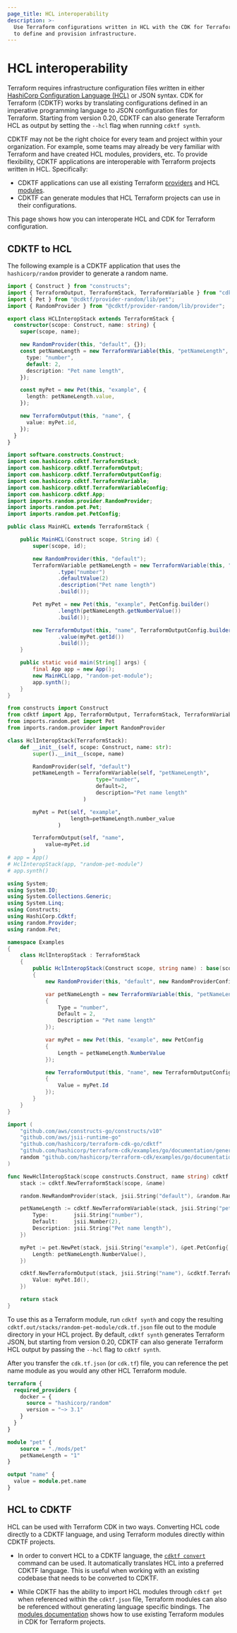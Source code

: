 ```yaml
---
page_title: HCL interoperability
description: >-
  Use Terraform configurations written in HCL with the CDK for Terraform
  to define and provision infrastructure.
---
```


# HCL interoperability

Terraform requires infrastructure configuration files written in either [HashiCorp Configuration Language (HCL)](/terraform/language/syntax/configuration) or JSON syntax. CDK for Terraform (CDKTF) works by translating configurations defined in an imperative programming language to JSON configuration files for Terraform.
Starting from version 0.20, CDKTF can also generate Terraform HCL as output by setting the `--hcl` flag when running `cdktf synth`.

CDKTF may not be the right choice for every team and project within your organization. For example, some teams may already be very familiar with Terraform and have created HCL modules, providers, etc. To provide flexibility, CDKTF applications are interoperable with Terraform projects written in HCL. Specifically:

- CDKTF applications can use all existing Terraform [providers](/terraform/cdktf/concepts/providers) and HCL [modules](/terraform/cdktf/concepts/modules).
- CDKTF can generate modules that HCL Terraform projects can use in their configurations.

This page shows how you can interoperate HCL and CDK for Terraform configuration.

## CDKTF to HCL

The following example is a CDKTF application that uses the `hashicorp/random` provider to generate a random name.

<!-- #NEXT_CODE_BLOCK_SOURCE:ts examples/typescript/documentation#hcl-interop -->
<!-- #NEXT_CODE_BLOCK_SOURCE:python examples/python/documentation#hcl-interop -->
<!-- #NEXT_CODE_BLOCK_SOURCE:java examples/java/documentation#hcl-interop -->
<!-- #NEXT_CODE_BLOCK_SOURCE:csharp examples/csharp/documentation#hcl-interop -->
<!-- #NEXT_CODE_BLOCK_SOURCE:go examples/go/documentation#hcl-interop -->

<CodeTabs>

```ts
import { Construct } from "constructs";
import { TerraformOutput, TerraformStack, TerraformVariable } from "cdktf";
import { Pet } from "@cdktf/provider-random/lib/pet";
import { RandomProvider } from "@cdktf/provider-random/lib/provider";

export class HCLInteropStack extends TerraformStack {
  constructor(scope: Construct, name: string) {
    super(scope, name);

    new RandomProvider(this, "default", {});
    const petNameLength = new TerraformVariable(this, "petNameLength", {
      type: "number",
      default: 2,
      description: "Pet name length",
    });

    const myPet = new Pet(this, "example", {
      length: petNameLength.value,
    });

    new TerraformOutput(this, "name", {
      value: myPet.id,
    });
  }
}
```

```java
import software.constructs.Construct;
import com.hashicorp.cdktf.TerraformStack;
import com.hashicorp.cdktf.TerraformOutput;
import com.hashicorp.cdktf.TerraformOutputConfig;
import com.hashicorp.cdktf.TerraformVariable;
import com.hashicorp.cdktf.TerraformVariableConfig;
import com.hashicorp.cdktf.App;
import imports.random.provider.RandomProvider;
import imports.random.pet.Pet;
import imports.random.pet.PetConfig;

public class MainHCL extends TerraformStack {

    public MainHCL(Construct scope, String id) {
        super(scope, id);

        new RandomProvider(this, "default");
        TerraformVariable petNameLength = new TerraformVariable(this, "petNameLength", TerraformVariableConfig.builder()
                .type("number")
                .defaultValue(2)
                .description("Pet name length")
                .build());

        Pet myPet = new Pet(this, "example", PetConfig.builder()
                .length(petNameLength.getNumberValue())
                .build());

        new TerraformOutput(this, "name", TerraformOutputConfig.builder()
                .value(myPet.getId())
                .build());
    }

    public static void main(String[] args) {
        final App app = new App();
        new MainHCL(app, "random-pet-module");
        app.synth();
    }
}
```

```python
from constructs import Construct
from cdktf import App, TerraformOutput, TerraformStack, TerraformVariable
from imports.random.pet import Pet
from imports.random.provider import RandomProvider

class HclInteropStack(TerraformStack):
    def __init__(self, scope: Construct, name: str):
        super().__init__(scope, name)

        RandomProvider(self, "default")
        petNameLength = TerraformVariable(self, "petNameLength",
                            type="number",
                            default=2,
                            description="Pet name length"
                        )

        myPet = Pet(self, "example",
                    length=petNameLength.number_value
                )

        TerraformOutput(self, "name",
            value=myPet.id
        )
# app = App()
# HclInteropStack(app, "random-pet-module")
# app.synth()
```

```csharp
using System;
using System.IO;
using System.Collections.Generic;
using System.Linq;
using Constructs;
using HashiCorp.Cdktf;
using random.Provider;
using random.Pet;

namespace Examples
{
    class HclInteropStack : TerraformStack
    {
        public HclInteropStack(Construct scope, string name) : base(scope, name)
        {
            new RandomProvider(this, "default", new RandomProviderConfig { });

            var petNameLength = new TerraformVariable(this, "petNameLength", new TerraformVariableConfig
            {
                Type = "number",
                Default = 2,
                Description = "Pet name length"
            });

            var myPet = new Pet(this, "example", new PetConfig
            {
                Length = petNameLength.NumberValue
            });

            new TerraformOutput(this, "name", new TerraformOutputConfig
            {
                Value = myPet.Id
            });
        }
    }
}
```

```go
import (
	"github.com/aws/constructs-go/constructs/v10"
	"github.com/aws/jsii-runtime-go"
	"github.com/hashicorp/terraform-cdk-go/cdktf"
	"github.com/hashicorp/terraform-cdk/examples/go/documentation/generated/hashicorp/random/pet"
	random "github.com/hashicorp/terraform-cdk/examples/go/documentation/generated/hashicorp/random/provider"
)

func NewHclInteropStack(scope constructs.Construct, name string) cdktf.TerraformStack {
	stack := cdktf.NewTerraformStack(scope, &name)

	random.NewRandomProvider(stack, jsii.String("default"), &random.RandomProviderConfig{})

	petNameLength := cdktf.NewTerraformVariable(stack, jsii.String("petNameLength"), &cdktf.TerraformVariableConfig{
		Type:        jsii.String("number"),
		Default:     jsii.Number(2),
		Description: jsii.String("Pet name length"),
	})

	myPet := pet.NewPet(stack, jsii.String("example"), &pet.PetConfig{
		Length: petNameLength.NumberValue(),
	})

	cdktf.NewTerraformOutput(stack, jsii.String("name"), &cdktf.TerraformOutputConfig{
		Value: myPet.Id(),
	})

	return stack
}

```

</CodeTabs>

To use this as a Terraform module, run `cdktf synth` and copy the resulting `cdktf.out/stacks/random-pet-module/cdk.tf.json` file out to the module directory in your HCL project.
By default, `cdktf synth` generates Terraform JSON, but starting from version 0.20, CDKTF can also generate Terraform HCL output by passing the `--hcl` flag to `cdktf synth`.

After you transfer the `cdk.tf.json` (or `cdk.tf`) file, you can reference the pet name module as you would any other HCL Terraform module.

```terraform
terraform {
  required_providers {
    docker = {
      source = "hashicorp/random"
      version = "~> 3.1"
    }
  }
}

module "pet" {
    source = "./mods/pet"
    petNameLength = "1"
}

output "name" {
  value = module.pet.name
}
```

## HCL to CDKTF

HCL can be used with Terraform CDK in two ways. Converting HCL code directly to a CDKTF language, and using Terraform modules directly within CDKTF projects.

- In order to convert HCL to a CDKTF language, the [`cdktf convert`](/terraform/cdktf/cli-reference/commands#convert) command can be used. It automatically translates HCL into a preferred CDKTF language. This is useful when working with an existing codebase that needs to be converted to CDKTF.

- While CDKTF has the ability to import HCL modules through `cdktf get` when referenced within the `cdktf.json` file, Terraform modules can also be referenced without generating language specific bindings. The [modules documentation](/terraform/cdktf/concepts/modules) shows how to use existing Terraform modules in CDK for Terraform projects.
